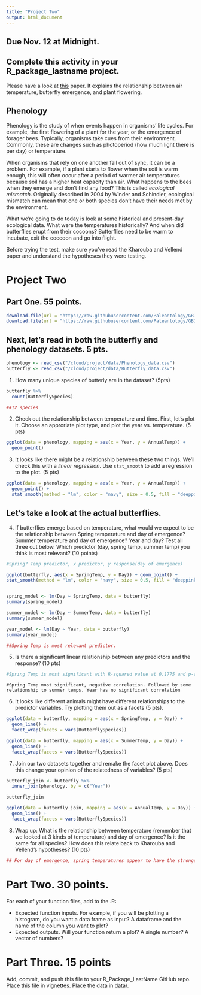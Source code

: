 ```yaml
---
title: "Project Two"
output: html_document
---
```

## Due Nov. 12 at Midnight.
## Complete this activity in your R_package_lastname project.

Please have a look at [this](https://besjournals.onlinelibrary.wiley.com/doi/full/10.1111/1365-2656.12373) paper. It explains the relationship between air temperature, butterfly emergence, and plant flowering.


##  Phenology 

Phenology is the study of when events happen in organisms' life cycles. For example, the first flowering of a plant for the year, or the emergence of forager bees. Typically, organisms take cues from their environment. Commonly, these are changes such as photoperiod (how much light there is per day) or temperature. 

When organisms that rely on one another fall out of sync, it can be a problem. For example, if a plant starts to flower when the soil is warm enough, this will often occur after a period of warmer air temperatures because soil has a higher heat capacity than air. What happens to the bees when they emerge and don't find any food? This is called *ecological mismatch*. Originally described in 2004 by Winder and Schindler, ecological mismatch can mean that one or both species don't have their needs met by the environment. 

What we're going to do today is look at some historical and present-day ecological data. What were the temperatures historically? And when did butterflies erupt from their cocoons? Butterflies need to be warm to incubate, exit the coccoon and go into flight. 

Before trying the test, make sure you've read the Kharouba and Vellend paper and understand the hypotheses they were testing.

# Project Two

## Part One. 55 points.

```r
download.file(url = "https://raw.githubusercontent.com/Paleantology/GBIO153H/master/data/Butterfly_data.csv", destfile = "/cloud/project/data/Butterfly_data.csv")
download.file(url = "https://raw.githubusercontent.com/Paleantology/GBIO153H/master/data/Phenology_data.csv", destfile = "/cloud/project/data/Phenology_data.csv")
```

## Next, let's read in both the butterfly and phenology datasets. 5 pts.

```r

phenology <- read_csv("/cloud/project/data/Phenology_data.csv")
butterfly <- read_csv("/cloud/project/data/Butterfly_data.csv")

```


1) How many unique species of butterly are in the dataset? (5pts)


```r

butterfly %>% 
  count(ButterflySpecies)

##12 species

```

2) Check out the relationship between temperature and time. First, let's plot it. Choose an approriate plot type, and plot the year vs. temperature. (5 pts)
```r

ggplot(data = phenology, mapping = aes(x = Year, y = AnnualTemp)) +
  geom_point()

```


3. It looks like there might be a relationship between these two things. We'll check this with a *linear regression*. Use `stat_smooth` to add a regression to the plot. (5 pts)


```r

ggplot(data = phenology, mapping = aes(x = Year, y = AnnualTemp)) +
  geom_point() +
  stat_smooth(method = "lm", color = "navy", size = 0.5, fill = "deeppink4") 

```

## Let's take a look at the actual butterflies.

4) If butterflies emerge based on temperature, what would we expect to be the relationship between Spring temperature and day of emergence? Summer temperature and day of emergence? Year and day? Test all three out below. Which predictor (day, spring temp, summer temp) you think is most relevant? (10 points)

```r

#Spring? Temp predictor, x predictor, y response(day of emergence)

ggplot(butterfly, aes(x = SpringTemp, y = Day)) + geom_point() +
stat_smooth(method = "lm", color = "navy", size = 0.5, fill = "deeppink4") 


spring_model <- lm(Day ~ SpringTemp, data = butterfly)
summary(spring_model)

summer_model <- lm(Day ~ SummerTemp, data = butterfly)
summary(summer_model)

year_model <- lm(Day ~ Year, data = butterfly)
summary(year_model)

##Spring Temp is most relevant predictor.

```

5) Is there a significant linear relationship between any predictors and the response? (10 pts)

```r

#Spring Temp is most significant with R-squared value at 0.1775 and p-value <0.05

```

```
#Spring Temp most significant, negative correlation. Followed by some relationship to summer temps. Year has no significant correlation
```

6) It looks like different animals might have different relationships to the predictor variables. Try plotting them out as a facets (5 pts).


```r

ggplot(data = butterfly, mapping = aes(x = SpringTemp, y = Day)) +
  geom_line() +
  facet_wrap(facets = vars(ButterflySpecies))

ggplot(data = butterfly, mapping = aes(x = SummerTemp, y = Day)) +
  geom_line() +
  facet_wrap(facets = vars(ButterflySpecies))
```

7) Join our two datasets together and remake the facet plot above. Does this change your opinion of the relatedness of variables? (5 pts)


```r

butterfly_join <- butterfly %>% 
  inner_join(phenology, by = c("Year"))

butterfly_join

ggplot(data = butterfly_join, mapping = aes(x = AnnualTemp, y = Day)) +
  geom_line() +
  facet_wrap(facets = vars(ButterflySpecies))

```

8) Wrap up: What is the relationship between temperature (remember that we looked at 3 kinds of temperature) and day of emergence? Is it the same for all species? How does this relate back to Kharouba and Vellend's hypotheses? (10 pts)


```r

## For day of emergence, spring temperatures appear to have the strongest negative correlation, as temperature increases, day of emergence decreases. Summer and Annual temperatures also have a correlation. Correlations seem to be stronger and more obvious with certain species. When comparing facets and species across the annual temperature various species appear to have a slightly more obvious negative correlation. 

```

# Part Two. 30 points.

For each of your function files, add to the .R:

+ Expected function inputs. For example, if you will be plotting a histogram, do you want a data frame as input? A dataframe and the name of the column you want to plot? 
+ Expected outputs. Will your function return a plot? A single number? A vector of numbers? 

# Part Three. 15 points

Add, commit, and push this file to your R_Package_LastName GitHub repo. Place this file in vignettes. Place the data in data/.
